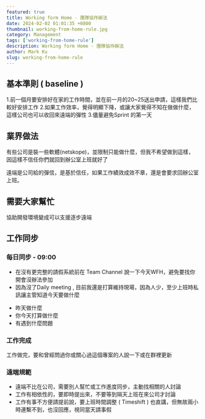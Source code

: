```yaml
---
featured: true
title: Working form Home - 團隊協作辦法
date: 2024-02-02 01:01:35 +0800
thumbnail: working-from-home-rule.jpg
category: Management
tags: ['working-from-home-rule']
description: Working form Home - 團隊協作辦法
author: Mark Ku
slug: working-from-home-rule
---
```

## 基本準則 ( baseline )
1.前一個月要安排好在家的工作時間，並在前一月的20~25送出申請，這樣我們比較好安排工作
2.如果工作效率，覺得明顯下降，或讓大家覺得不知在做做什麼，這樣公司也可以收回來遠端的彈性
3.儘量避免Sprint 的第一天

## 業界做法
有些公司是裝一些軟體(netskope)，並限制只能做什麼，但我不希望做到這樣，因這樣不信任你們就回到辦公室上班就好了

遠端是公司給的彈信，是基於信任，如果工作績效成效不章，還是會要求回辦公室上班。

## 需要大家幫忙 
協助開發環境變成可以支援逐步遠端

## 工作同步
### 每日同步 - 09:00
* 在沒有更完整的請假系統前在 Team Channel 說一下今天WFH，避免要找你開會沒辦法參加
* 因為沒了Daily meeting , 目前我還是打算維持現場，因為人少，至少上班時私訊讓主管知道今天要做什麼
- 昨天做什麼
- 你今天打算做什麼
- 有遇到什麼問題

### 工作完成
工作做完，要和曾經問過你或關心過這個專案的人說一下或在群裡更新

### 遠端規範
* 遠端不比在公司，需要別人幫忙或工作進度同步，主動找相關的人討論
* 工作有相依性的，要即時提出來，不要等到隔天上班在來公司才討論
* 工作有事不方便請提前說，要上班時間調整 ( Timeshift ) 也直講，但無故兩小時連繫不到，也沒回應，視同當天請事假
